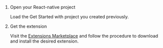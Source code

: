 <PlatformWrapper platform="react-native">

1. Open your React-native project

    Load the <Link to="../get-started/get-started-sdk">Get Started with <Vpd k="NAME"/></Link> project you created previously.

1. Get the extension

    Visit the [<Vg k="COMPANY" /> Extensions Marketplace](https://www.agora.io/en/agora-extensions-marketplace/) and follow the procedure to download and install the desired extension.

</PlatformWrapper>